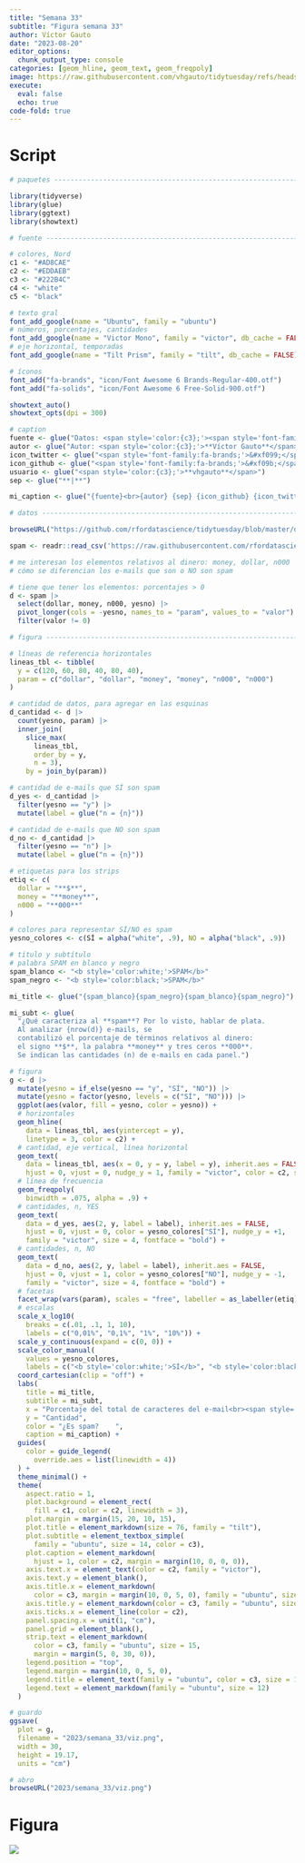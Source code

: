 ```yaml
---
title: "Semana 33"
subtitle: "Figura semana 33"
author: Víctor Gauto
date: "2023-08-20"
editor_options:
  chunk_output_type: console
categories: [geom_hline, geom_text, geom_freqpoly]
image: https://raw.githubusercontent.com/vhgauto/tidytuesday/refs/heads/main/2023/semana_33/viz.png
execute:
  eval: false
  echo: true
code-fold: true
---
```



# Script

```r

# paquetes ----------------------------------------------------------------

library(tidyverse)
library(glue)
library(ggtext)
library(showtext)

# fuente ------------------------------------------------------------------

# colores, Nord
c1 <- "#AD8CAE"
c2 <- "#EDDAEB"
c3 <- "#222B4C"
c4 <- "white"
c5 <- "black"

# texto gral
font_add_google(name = "Ubuntu", family = "ubuntu")
# números, porcentajes, cantidades
font_add_google(name = "Victor Mono", family = "victor", db_cache = FALSE)
# eje horizontal, temporadas
font_add_google(name = "Tilt Prism", family = "tilt", db_cache = FALSE)

# íconos
font_add("fa-brands", "icon/Font Awesome 6 Brands-Regular-400.otf")
font_add("fa-solids", "icon/Font Awesome 6 Free-Solid-900.otf")

showtext_auto()
showtext_opts(dpi = 300)

# caption
fuente <- glue("Datos: <span style='color:{c3};'><span style='font-family:mono;'>{{<b>tidytuesdayR</b>}}</span> semana 33. *spam* dataset en {{kernlab}}</span>")
autor <- glue("Autor: <span style='color:{c3};'>**Víctor Gauto**</span>")
icon_twitter <- glue("<span style='font-family:fa-brands;'>&#xf099;</span>")
icon_github <- glue("<span style='font-family:fa-brands;'>&#xf09b;</span>")
usuario <- glue("<span style='color:{c3};'>**vhgauto**</span>")
sep <- glue("**|**")

mi_caption <- glue("{fuente}<br>{autor} {sep} {icon_github} {icon_twitter} {usuario}")

# datos -------------------------------------------------------------------

browseURL("https://github.com/rfordatascience/tidytuesday/blob/master/data/2023/2023-08-15/readme.md")

spam <- readr::read_csv('https://raw.githubusercontent.com/rfordatascience/tidytuesday/master/data/2023/2023-08-15/spam.csv')

# me interesan los elementos relativos al dinero: money, dollar, n000
# cómo se diferencian los e-mails que son o NO son spam

# tiene que tener los elementos: porcentajes > 0
d <- spam |> 
  select(dollar, money, n000, yesno) |> 
  pivot_longer(cols = -yesno, names_to = "param", values_to = "valor") |> 
  filter(valor != 0)

# figura ------------------------------------------------------------------

# líneas de referencia horizontales
lineas_tbl <- tibble(
  y = c(120, 60, 80, 40, 80, 40),
  param = c("dollar", "dollar", "money", "money", "n000", "n000")
)

# cantidad de datos, para agregar en las esquinas
d_cantidad <- d |> 
  count(yesno, param) |> 
  inner_join(
    slice_max(
      lineas_tbl, 
      order_by = y, 
      n = 3), 
    by = join_by(param))

# cantidad de e-mails que SÍ son spam
d_yes <- d_cantidad |> 
  filter(yesno == "y") |> 
  mutate(label = glue("n = {n}"))

# cantidad de e-mails que NO son spam
d_no <- d_cantidad |> 
  filter(yesno == "n") |> 
  mutate(label = glue("n = {n}"))

# etiquetas para los strips
etiq <- c(
  dollar = "**$**",
  money = "**money**",
  n000 = "**000**"
)

# colores para representar SÍ/NO es spam
yesno_colores <- c(SÍ = alpha("white", .9), NO = alpha("black", .9))

# título y subtítulo
# palabra SPAM en blanco y negro
spam_blanco <- "<b style='color:white;'>SPAM</b>"
spam_negro <- "<b style='color:black;'>SPAM</b>"

mi_title <- glue("{spam_blanco}{spam_negro}{spam_blanco}{spam_negro}")

mi_subt <- glue(
  "¿Qué caracteriza al **spam**? Por lo visto, hablar de plata. 
  Al analizar {nrow(d)} e-mails, se
  contabilizó el porcentaje de términos relativos al dinero: 
  el signo **$**, la palabra **money** y tres ceros **000**.
  Se indican las cantidades (n) de e-mails en cada panel.")

# figura
g <- d |> 
  mutate(yesno = if_else(yesno == "y", "SÍ", "NO")) |> 
  mutate(yesno = factor(yesno, levels = c("SÍ", "NO"))) |>
  ggplot(aes(valor, fill = yesno, color = yesno)) +
  # horizontales
  geom_hline(
    data = lineas_tbl, aes(yintercept = y), 
    linetype = 3, color = c2) +
  # cantidad, eje vertical, línea horizontal
  geom_text(
    data = lineas_tbl, aes(x = 0, y = y, label = y), inherit.aes = FALSE,
    hjust = 0, vjust = 0, nudge_y = 1, family = "victor", color = c2, size = 3) +
  # línea de frecuencia
  geom_freqpoly(
    binwidth = .075, alpha = .9) +
  # cantidades, n, YES
  geom_text(
    data = d_yes, aes(2, y, label = label), inherit.aes = FALSE,
    hjust = 0, vjust = 0, color = yesno_colores["SÍ"], nudge_y = +1,
    family = "victor", size = 4, fontface = "bold") +
  # cantidades, n, NO
  geom_text(
    data = d_no, aes(2, y, label = label), inherit.aes = FALSE,
    hjust = 0, vjust = 1, color = yesno_colores["NO"], nudge_y = -1,
    family = "victor", size = 4, fontface = "bold") +
  # facetas
  facet_wrap(vars(param), scales = "free", labeller = as_labeller(etiq)) +
  # escalas
  scale_x_log10(
    breaks = c(.01, .1, 1, 10),
    labels = c("0,01%", "0,1%", "1%", "10%")) +
  scale_y_continuous(expand = c(0, 0)) +
  scale_color_manual(
    values = yesno_colores, 
    labels = c("<b style='color:white;'>SÍ</b>", "<b style='color:black;'>NO</b>")) +
  coord_cartesian(clip = "off") +
  labs(
    title = mi_title,
    subtitle = mi_subt,
    x = "Porcentaje del total de caracteres del e-mail<br><span style='font-size:10pt'>*escala logarítmica*</span>",
    y = "Cantidad",
    color = "¿Es spam?    ",
    caption = mi_caption) +
  guides(
    color = guide_legend(
      override.aes = list(linewidth = 4))
  ) +
  theme_minimal() +
  theme(
    aspect.ratio = 1,
    plot.background = element_rect(
      fill = c1, color = c2, linewidth = 3),
    plot.margin = margin(15, 20, 10, 15),
    plot.title = element_markdown(size = 76, family = "tilt"),
    plot.subtitle = element_textbox_simple(
      family = "ubuntu", size = 14, color = c3),
    plot.caption = element_markdown(
      hjust = 1, color = c2, margin = margin(10, 0, 0, 0)),
    axis.text.x = element_text(color = c2, family = "victor"),
    axis.text.y = element_blank(),
    axis.title.x = element_markdown(
      color = c3, margin = margin(10, 0, 5, 0), family = "ubuntu", size = 17),
    axis.title.y = element_markdown(color = c3, family = "ubuntu", size = 17),
    axis.ticks.x = element_line(color = c2),
    panel.spacing.x = unit(1, "cm"),
    panel.grid = element_blank(),
    strip.text = element_markdown(
      color = c3, family = "ubuntu", size = 15,
      margin = margin(5, 0, 30, 0)),
    legend.position = "top",
    legend.margin = margin(10, 0, 5, 0),
    legend.title = element_text(family = "ubuntu", color = c3, size = 14),
    legend.text = element_markdown(family = "ubuntu", size = 12)
  )

# guardo
ggsave(
  plot = g,
  filename = "2023/semana_33/viz.png",
  width = 30,
  height = 19.17,
  units = "cm")

# abro
browseURL("2023/semana_33/viz.png")
```

# Figura

![](https://raw.githubusercontent.com/vhgauto/tidytuesday/refs/heads/main/2023/semana_33/viz.png)


